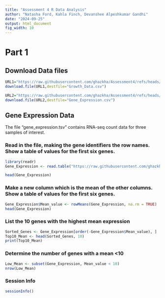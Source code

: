 ```yaml
---
title: "Assessment 4 R Data Analysis"
author: "Natasha Ford, Kahla Finch, Devanshee Alpeshkumar Gandhi"
date: "2024-09-25"
output: html_document
fig_width: 10
---
```


# **Part 1**


## Download Data files

```r
URL1="https://raw.githubusercontent.com/ghazkha/Assessment4/refs/heads/main/growth_data.csv"
download.file(URL1,destfile="Growth_Data.csv")

URL2="https://raw.githubusercontent.com/ghazkha/Assessment4/refs/heads/main/gene_expression.tsv"
download.file(URL2,destfile="Gene_Expression.csv")
```


## Gene Expression Data
The file “gene_expression.tsv” contains RNA-seq count data for three samples of interest.


### Read in the file, making the gene identifiers the row names. Show a table of values for the first six genes.

```r
library(readr)
Gene_Expression <- read.table("https://raw.githubusercontent.com/ghazkha/Assessment4/refs/heads/main/gene_expression.tsv",stringsAsFactors = FALSE, header=TRUE, row.names=1)

head(Gene_Expression)
```


### Make a new column which is the mean of the other columns. Show a table of values for the first six genes.
```r
Gene_Expression$Mean_value <- rowMeans(Gene_Expression, na.rm = TRUE)
head(Gene_Expression)
```


### List the 10 genes with the highest mean expression
```r
Sorted_Genes <- Gene_Expression[order(-Gene_Expression$Mean_value), ]
Top10_Mean <- head(Sorted_Genes, 10)
print(Top10_Mean)
```

### Determine the number of genes with a mean <10
```r

Low_Mean <- subset(Gene_Expression, Mean_value < 10)
nrow(Low_Mean)
```


### Session Info
```r
sessionInfo()
```

